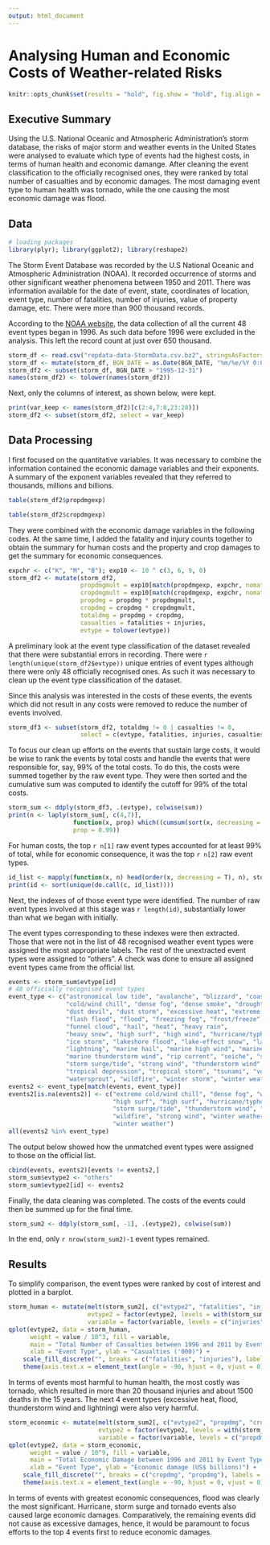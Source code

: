 ```yaml
---
output: html_document
---
```


Analysing Human and Economic Costs of Weather-related Risks
===========================================================

```r
knitr::opts_chunk$set(results = "hold", fig.show = "hold", fig.align = "center", message = F, warning = F)
```

Executive Summary
-----------------

Using the U.S. National Oceanic and Atmospheric Administration's storm database, 
the risks of major storm and weather events in the United States were analysed to evaluate
which type of events had the highest costs, in terms of human health and economic damange.
After cleaning the event classification to the officially recognised ones, 
they were ranked by total number of casualties and by economic damages.
The most damaging event type to human health was tornado, 
while the one causing the most economic damage was flood.

Data
----

```r
# loading packages
library(plyr); library(ggplot2); library(reshape2)
```

The Storm Event Database was recorded by the U.S National Oceanic and Atmospheric Administration (NOAA).
It recorded occurrence of storms and other significant weather phenomena between 1950 and 2011.
There was information available for the date of event, state, coordinates of location, event type, 
number of fatalities, number of injuries, value of property damage, etc.
There were more than 900 thousand records.

According to the [NOAA website](http://www.ncdc.noaa.gov/stormevents/details.jsp?type=eventtype),
the data collection of all the current 48 event types began in 1996. 
As such data before 1996 were excluded in the analysis. This left the record count at just over 650 thousand.

```r
storm_df <- read.csv("repdata-data-StormData.csv.bz2", stringsAsFactors = F)
storm_df <- mutate(storm_df, BGN_DATE = as.Date(BGN_DATE, "%m/%e/%Y 0:00:00"))
storm_df2 <- subset(storm_df, BGN_DATE > "1995-12-31")
names(storm_df2) <- tolower(names(storm_df2))
```

Next, only the columns of interest, as shown below, were kept.

```r
print(var_keep <- names(storm_df2)[c(2:4,7:8,23:28)])
storm_df2 <- subset(storm_df2, select = var_keep)
```

Data Processing
---------------

I first focused on the quantitative variables. It was necessary to combine the information
contained the economic damage variables and their exponents.
A summary of the exponent variables revealed that they referred to thousands, millions and billions.

```r
table(storm_df2$propdmgexp)
```

```r
table(storm_df2$cropdmgexp)
```

They were combined with the economic damage variables in the following codes.
At the same time, I added the fatality and injury counts together to obtain the summary for human costs
and the property and crop damages to get the summary for economic consequences.

```r
expchr <- c("K", "M", "B"); exp10 <- 10 ^ c(3, 6, 9, 0)
storm_df2 <- mutate(storm_df2, 
                    propdmgmult = exp10[match(propdmgexp, expchr, nomatch = 4)],
                    cropdmgmult = exp10[match(cropdmgexp, expchr, nomatch = 4)],
                    propdmg = propdmg * propdmgmult,
                    cropdmg = cropdmg * cropdmgmult,
                    totaldmg = propdmg + cropdmg,
                    casualties = fatalities + injuries,
                    evtype = tolower(evtype))
```

A preliminary look at the event type classification of the dataset revealed that there were substantial
errors in recording. There were `r length(unique(storm_df2$evtype))` unique entries of event types 
although there were only 48 officially recognised ones. 
As such it was necessary to clean up the event type classification of the dataset.

Since this analysis was interested in the costs of these events,
the events which did not result in any costs were removed to 
reduce the number of events involved.

```r
storm_df3 <- subset(storm_df2, totaldmg != 0 | casualties != 0, 
                    select = c(evtype, fatalities, injuries, casualties, propdmg, cropdmg, totaldmg))
```

To focus our clean up efforts on the events that sustain large costs, it would be wise
to rank the events by total costs and handle the events that were responsible for,
say, 99% of the total costs. To do this, the costs were summed together by the raw event type.
They were then sorted and the cumulative sum was computed to identify the cutoff
for 99% of the total costs.

```r
storm_sum <- ddply(storm_df3, .(evtype), colwise(sum))
print(n <- laply(storm_sum[, c(4,7)], 
                  function(x, prop) which((cumsum(sort(x, decreasing = T)) / sum(x)) > prop)[1], 
                  prop = 0.99))
```

For human costs, the top `r n[1]` raw event types accounted for at least 99% of total,
while for economic consequence, it was the top `r n[2]`  raw event types.

```r
id_list <- mapply(function(x, n) head(order(x, decreasing = T), n), storm_sum[, c(4,7)], n)
print(id <- sort(unique(do.call(c, id_list))))
```

Next, the indexes of of those event type were identified. 
The number of raw event types involved at this stage was `r length(id)`, substantially lower than
what we began with initially.

The event types corresponding to these indexes were then extracted. Those that were not in the 
list of 48 recognised weather event types were assigned the most appropriate labels.
The rest of the unextracted event types were assigned to "others".
A check was done to ensure all assigned event types came from the official list.

```r
events <- storm_sum$evtype[id]
# 48 officially recognised event types
event_type <- c("astronomical low tide", "avalanche", "blizzard", "coastal flood", 
                "cold/wind chill", "dense fog", "dense smoke", "drought",  
                "dust devil", "dust storm", "excessive heat", "extreme cold/wind chill",
                "flash flood", "flood", "freezing fog", "frost/freeze",
                "funnel cloud", "hail", "heat", "heavy rain",
                "heavy snow", "high surf", "high wind", "hurricane/typhoon", 
                "ice storm", "lakeshore flood", "lake-effect snow", "landslide",
                "lightning", "marine hail", "marine high wind", "marine strong wind", 
                "marine thunderstorm wind", "rip current", "seiche", "sleet",
                "storm surge/tide", "strong wind", "thunderstorm wind", "tornado",
                "tropical depression", "tropical storm", "tsunami", "volcanic ashfall",
                "watersprout", "wildfire", "winter storm", "winter weather")
events2 <- event_type[match(events, event_type)]
events2[is.na(events2)] <- c("extreme cold/wind chill", "dense fog", "winter weather", "excessive heat", 
                             "high surf", "high surf", "hurricane/typhoon", "rip current", 
                             "storm surge/tide", "thunderstorm wind", "thunderstorm wind", "flood", 
                             "wildfire", "strong wind", "winter weather", "winter weather", 
                             "winter weather")
all(events2 %in% event_type)
```

The output below showed how the unmatched event types were assigned to those on the official list.

```r
cbind(events, events2)[events != events2,]
storm_sum$evtype2 <- "others"
storm_sum$evtype2[id] <- events2
```

Finally, the data cleaning was completed. The costs of the events could then be summed up
for the final time.

```r
storm_sum2 <- ddply(storm_sum[, -1], .(evtype2), colwise(sum))
```

In the end, only `r nrow(storm_sum2)-1` event types remained.

Results
-------

To simplify comparison, the event types were ranked by cost of interest and plotted in a barplot.

```r
storm_human <- mutate(melt(storm_sum2[, c("evtype2", "fatalities", "injuries")], id.vars = "evtype2"),
                      evtype2 = factor(evtype2, levels = with(storm_sum2, evtype2[order(casualties, decreasing = T)])),
                      variable = factor(variable, levels = c("injuries", "fatalities")))
qplot(evtype2, data = storm_human, 
      weight = value / 10^3, fill = variable, 
      main = "Total Number of Casualties between 1996 and 2011 by Event Type",
      xlab = "Event Type", ylab = "Casualties ('000)") + 
    scale_fill_discrete("", breaks = c("fatalities", "injuries"), labels = c("Fatalities", "Injuries")) +
    theme(axis.text.x = element_text(angle = -90, hjust = 0, vjust = 0))
```

In terms of events most harmful to human health, the most costly was tornado, 
which resulted in more than 20 thousand injuries and about 1500 deaths in the 15 years.
The next 4 event types (excessive heat, flood, thunderstorm wind and lightning) were also very harmful.

```r
storm_economic <- mutate(melt(storm_sum2[, c("evtype2", "propdmg", "cropdmg")], id.vars = "evtype2"),
                         evtype2 = factor(evtype2, levels = with(storm_sum2, evtype2[order(totaldmg, decreasing = T)])),
                         variable = factor(variable, levels = c("propdmg", "cropdmg")))
qplot(evtype2, data = storm_economic, 
      weight = value / 10^9, fill = variable, 
      main = "Total Economic Damage between 1996 and 2011 by Event Type",
      xlab = "Event Type", ylab = "Economic damage (US$ billions)") + 
    scale_fill_discrete("", breaks = c("cropdmg", "propdmg"), labels = c("Crop", "Property")) +
    theme(axis.text.x = element_text(angle = -90, hjust = 0, vjust = 0))
```

In terms of events with greatest economic consequences, flood was clearly the most significant.
Hurricane, storm surge and tornado events also caused large economic damages. 
Comparatively, the remaining events did not cause as excessive damages,
hence, it would be paramount to focus efforts to the top 4 events first to reduce economic damages.